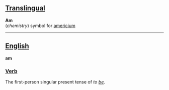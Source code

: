 ==[[Translingual]]==

'''Am'''<br>(''chemistry'') symbol for [[americium]]

----

==[[English]]==

'''am'''

===[[Verb]]===

The first-person singular present tense of ''to [[be]]''.